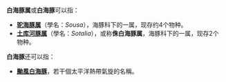 '''白海豚属'''或'''白海豚'''可以指：
* '''[[驼海豚属|驼海豚属]]'''（學名：''Sousa''），海豚科下的一属，现存约4个物种。
* '''[[土库河豚属|土库河豚属]]'''（學名：''Sotalia''），或称'''侏白海豚属'''，海豚科下的一属，现存2个物种。

'''白海豚'''还可以指：
* '''[[颱風白海豚|颱風白海豚]]'''，若干個太平洋熱帶氣旋的名稱。

{{disambig|Cat=三字物種消歧義}}